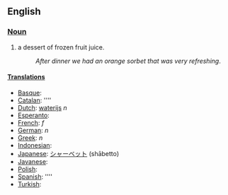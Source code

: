 ==English==
=== [[Noun]] ===
#a dessert of frozen fruit juice.
#:''After dinner we had an orange sorbet that was very refreshing''.

====[[Translation]]s====
*[[Basque]]: [[]]
*[[Catalan]]: [[]] ''''
*[[Dutch]]: [[waterijs]] ''n''
*[[Esperanto]]: [[]]
*[[French]]: [[]] ''f''
*[[German]]: [[]] ''n''
*[[Greek]]: [[]] ''n''
*[[Indonesian]]: [[]]
*[[Japanese]]: [[シャーベット]] (shābetto)
*[[Javanese]]: [[]]
*[[Polish]]: [[]]
*[[Spanish]]: [[]] ''''
*[[Turkish]]: [[]]